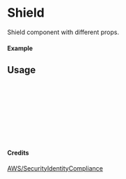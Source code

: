 
<Meta of={Shield} title="AWS/SecurityIdentityCompliance/Shield" />

# Shield

Shield component with different props.

#### Example

<Canvas of={Shield.Primary} />

## Usage

```ts
import { Shield } from "yadl-ui";

const Example = () => {
  return (
      <Shield />
  );
};

export default Example;
```

#### Credits
[AWS/SecurityIdentityCompliance](https://aws-icons.com/)
